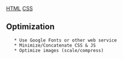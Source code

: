 [[HTML]]
[[CSS]]

== Optimization ==
    * Use Google Fonts or other web service
    * Minimize/Concatenate CSS & JS
    * Optimize images (scale/compress)
